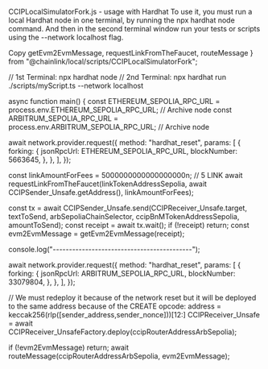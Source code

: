 
CCIPLocalSimulatorFork.js - usage with Hardhat
To use it, you must run a local Hardhat node in one terminal, by running the npx hardhat node command. And then in the second terminal window run your tests or scripts using the --network localhost flag.

Copy
getEvm2EvmMessage,
requestLinkFromTheFaucet,
routeMessage
} from "@chainlink/local/scripts/CCIPLocalSimulatorFork";

// 1st Terminal: npx hardhat node
// 2nd Terminal: npx hardhat run ./scripts/myScript.ts --network localhost

async function main() {
const ETHEREUM_SEPOLIA_RPC_URL = process.env.ETHEREUM_SEPOLIA_RPC_URL; // Archive node
const ARBITRUM_SEPOLIA_RPC_URL = process.env.ARBITRUM_SEPOLIA_RPC_URL; // Archive node

await network.provider.request({
method: "hardhat_reset",
params: [
{
forking: {
jsonRpcUrl: ETHEREUM_SEPOLIA_RPC_URL,
blockNumber: 5663645,
},
},
],
});

const linkAmountForFees = 5000000000000000000n; // 5 LINK
await requestLinkFromTheFaucet(linkTokenAddressSepolia, await CCIPSender_Unsafe.getAddress(), linkAmountForFees);

const tx = await CCIPSender_Unsafe.send(CCIPReceiver_Unsafe.target, textToSend, arbSepoliaChainSelector, ccipBnMTokenAddressSepolia, amountToSend);
const receipt = await tx.wait();
if (!receipt) return;
const evm2EvmMessage = getEvm2EvmMessage(receipt);

console.log("-------------------------------------------");

await network.provider.request({
method: "hardhat_reset",
params: [
{
forking: {
jsonRpcUrl: ARBITRUM_SEPOLIA_RPC_URL,
blockNumber: 33079804,
},
},
],
});

// We must redeploy it because of the network reset but it will be deployed to the same address because of the CREATE opcode: address = keccak256(rlp([sender_address,sender_nonce]))[12:]
CCIPReceiver_Unsafe = await CCIPReceiver_UnsafeFactory.deploy(ccipRouterAddressArbSepolia);

if (!evm2EvmMessage) return;
await routeMessage(ccipRouterAddressArbSepolia, evm2EvmMessage);
